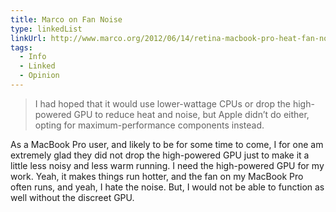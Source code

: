 ```yaml
---
title: Marco on Fan Noise
type: linkedList
linkUrl: http://www.marco.org/2012/06/14/retina-macbook-pro-heat-fan-noise
tags:
  - Info
  - Linked
  - Opinion
---
```


> I had hoped that it would use lower-wattage CPUs or drop the high-powered GPU to reduce heat and noise, but Apple didn’t do either, opting for maximum-performance components instead.

As a MacBook Pro user, and likely to be for some time to come, I for one am extremely glad they did not drop the high-powered GPU just to make it a little less noisy and less warm running. I need the high-powered GPU for my work. Yeah, it makes things run hotter, and the fan on my MacBook Pro often runs, and yeah, I hate the noise. But, I would not be able to function as well without the discreet GPU.
